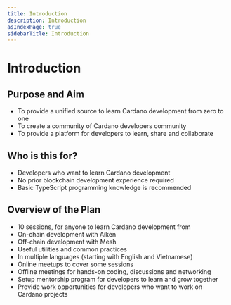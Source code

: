 ```yaml
---
title: Introduction
description: Introduction
asIndexPage: true
sidebarTitle: Introduction
---
```


# Introduction

## Purpose and Aim

- To provide a unified source to learn Cardano development from zero to one
- To create a community of Cardano developers community
- To provide a platform for developers to learn, share and collaborate

## Who is this for?

- Developers who want to learn Cardano development
- No prior blockchain development experience required
- Basic TypeScript programming knowledge is recommended

## Overview of the Plan

- 10 sessions, for anyone to learn Cardano development from 
- On-chain development with Aiken
- Off-chain development with Mesh
- Useful utilities and common practices
- In multiple languages (starting with English and Vietnamese)
- Online meetups to cover some sessions
- Offline meetings for hands-on coding, discussions and networking
- Setup mentorship program for developers to learn and grow together
- Provide work opportunities for developers who want to work on Cardano projects
